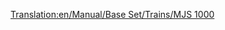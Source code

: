 [[Translation:en/Manual/Base Set/Trains/MJS 1000]]
{{nl/Manual/Base Set/Trains/Treinen|Naam=MJS 1000
|Afbeelding=[[File:en/Manual/Base Set/Trains/Mjs1000.png]]
|Kosten=£24,609 ($49.218)
|Snelheid=104 km/h (65 mph)
|Gewicht=120 t
|Kracht=2,200 pk (1,641 kW)
|Onderhoudskosten=£2,208 ($4.416)
|Ontworpen=1965
|Levensduur=22
|Capaciteit=N/A
|Omschrijving=
|Real-life=The MJS 1000 is gebaseerd op de [https://www.wikipedia.org/wiki/List of South African locomotive classes#Electric locomotives SAR Class 5E] elektrische locomotieven.}}